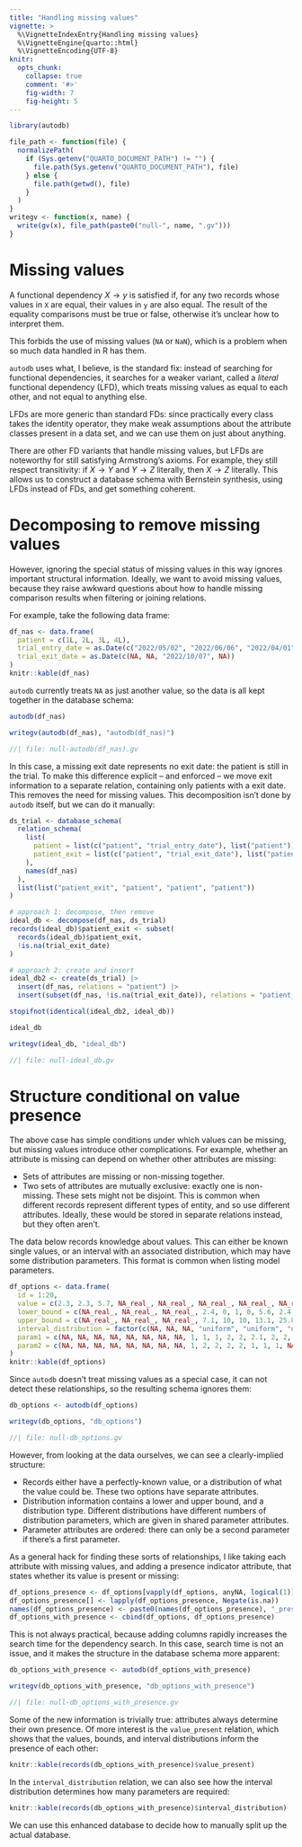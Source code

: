 ```yaml
---
title: "Handling missing values"
vignette: >
  %\VignetteIndexEntry{Handling missing values}
  %\VignetteEngine{quarto::html}
  %\VignetteEncoding{UTF-8}
knitr:
  opts_chunk:
    collapse: true
    comment: '#>'
    fig-width: 7
    fig-height: 5
---
```


```r
library(autodb)
```

```r
file_path <- function(file) {
  normalizePath(
    if (Sys.getenv("QUARTO_DOCUMENT_PATH") != "") {
      file.path(Sys.getenv("QUARTO_DOCUMENT_PATH"), file)
    } else {
      file.path(getwd(), file)
    }
  )
}
writegv <- function(x, name) {
  write(gv(x), file_path(paste0("null-", name, ".gv")))
}
```

# Missing values

A functional dependency $X \rightarrow y$ is satisfied if, for any two records whose values in `X` are equal, their values in `y` are also equal. The result of the equality comparisons must be true or false, otherwise it's unclear how to interpret them.

This forbids the use of missing values (`NA` or `NaN`), which is a problem when so much data handled in R has them.

`autodb` uses what, I believe, is the standard fix: instead of searching for functional dependencies, it searches for a weaker variant, called a *literal* functional dependency (LFD), which treats missing values as equal to each other, and not equal to anything else.

LFDs are more generic than standard FDs: since practically every class takes the identity operator, they make weak assumptions about the attribute classes present in a data set, and we can use them on just about anything.

There are other FD variants that handle missing values, but LFDs are noteworthy for still satisfying Armstrong's axioms. For example, they still respect transitivity: if $X \rightarrow Y$ and $Y \rightarrow Z$ literally, then $X \rightarrow Z$ literally. This allows us to construct a database schema with Bernstein synthesis, using LFDs instead of FDs, and get something coherent.

# Decomposing to remove missing values

However, ignoring the special status of missing values in this way ignores important structural information. Ideally, we want to avoid missing values, because they raise awkward questions about how to handle missing comparison results when filtering or joining relations.

For example, take the following data frame:

```r
df_nas <- data.frame(
  patient = c(1L, 2L, 3L, 4L),
  trial_entry_date = as.Date(c("2022/05/02", "2022/06/06", "2022/04/01", "2022/03/19")),
  trial_exit_date = as.Date(c(NA, NA, "2022/10/07", NA))
)
knitr::kable(df_nas)
```

`autodb` currently treats `NA` as just another value, so the data is all kept together in the database schema:

```r
autodb(df_nas)
```

```r
writegv(autodb(df_nas), "autodb(df_nas)")
```

```dot
//| file: null-autodb(df_nas).gv
```

In this case, a missing exit date represents no exit date: the patient is still in the trial. To make this difference explicit -- and enforced -- we move exit information to a separate relation, containing only patients with a exit date. This removes the need for missing values. This decomposition isn't done by `autodb` itself, but we can do it manually:

```r
ds_trial <- database_schema(
  relation_schema(
    list(
      patient = list(c("patient", "trial_entry_date"), list("patient")),
      patient_exit = list(c("patient", "trial_exit_date"), list("patient"))
    ),
    names(df_nas)
  ),
  list(list("patient_exit", "patient", "patient", "patient"))
)

# approach 1: decompose, then remove
ideal_db <- decompose(df_nas, ds_trial)
records(ideal_db)$patient_exit <- subset(
  records(ideal_db)$patient_exit,
  !is.na(trial_exit_date)
)

# approach 2: create and insert
ideal_db2 <- create(ds_trial) |>
  insert(df_nas, relations = "patient") |>
  insert(subset(df_nas, !is.na(trial_exit_date)), relations = "patient_exit")

stopifnot(identical(ideal_db2, ideal_db))
```

```r
ideal_db
```

```r
writegv(ideal_db, "ideal_db")
```

```dot
//| file: null-ideal_db.gv
```

# Structure conditional on value presence

The above case has simple conditions under which values can be missing, but missing values introduce other complications. For example, whether an attribute is missing can depend on whether other attributes are missing:

- Sets of attributes are missing or non-missing together.
- Two sets of attributes are mutually exclusive: exactly one is non-missing. These sets might not be disjoint. This is common when different records represent different types of entity, and so use different attributes. Ideally, these would be stored in separate relations instead, but they often aren't.

The data below records knowledge about values. This can either be known single values, or an interval with an associated distribution, which may have some distribution parameters. This format is common when listing model parameters.

```r
df_options <- data.frame(
  id = 1:20,
  value = c(2.3, 2.3, 5.7, NA_real_, NA_real_, NA_real_, NA_real_, NA_real_, NA_real_, NA_real_, NA_real_, NA_real_, NA_real_, NA_real_, NA_real_, NA_real_, NA_real_, NA_real_, NA_real_, NA_real_),
  lower_bound = c(NA_real_, NA_real_, NA_real_, 2.4, 0, 1, 0, 5.6, 2.4, 5.3, 5.3, 2.4, 2.4, 2.4, 2.4, 2.4, 2.4, 2.4, 5.6, 2.4),
  upper_bound = c(NA_real_, NA_real_, NA_real_, 7.1, 10, 10, 13.1, 25.8, 10, 13.1, 10, 25.8, 25.8, 25.8, 25.8,13.1, 13.1, 25.8, 25.8, 25.8),
  interval_distribution = factor(c(NA, NA, NA, "uniform", "uniform", "uniform", "uniform", "uniform", "Beta", "Beta", "Beta", "Beta", "Kumaraswamy", "Kumaraswamy", "Kumaraswamy", "Kumaraswamy", "PERT", "PERT", "PERT", "PERT")),
  param1 = c(NA, NA, NA, NA, NA, NA, NA, NA, 1, 1, 1, 2, 2, 2.1, 2, 2, 2, 1, 2, 2),
  param2 = c(NA, NA, NA, NA, NA, NA, NA, NA, 1, 2, 2, 2, 2, 1, 1, 1, NA, NA, NA, NA)
)
knitr::kable(df_options)
```

Since `autodb` doesn't treat missing values as a special case, it can not detect these relationships, so the resulting schema ignores them:

```r
db_options <- autodb(df_options)
```

```r
writegv(db_options, "db_options")
```

```dot
//| file: null-db_options.gv
```

However, from looking at the data ourselves, we can see a clearly-implied structure:

- Records either have a perfectly-known value, or a distribution of what the value could be. These two options have separate attributes.
- Distribution information contains a lower and upper bound, and a distribution type. Different distributions have different numbers of distribution parameters, which are given in shared parameter attributes.
- Parameter attributes are ordered: there can only be a second parameter if there's a first parameter.

As a general hack for finding these sorts of relationships, I like taking each attribute with missing values, and adding a presence indicator attribute, that states whether its value is present or missing:

```r
df_options_presence <- df_options[vapply(df_options, anyNA, logical(1))]
df_options_presence[] <- lapply(df_options_presence, Negate(is.na))
names(df_options_presence) <- paste0(names(df_options_presence), "_present")
df_options_with_presence <- cbind(df_options, df_options_presence)
```

This is not always practical, because adding columns rapidly increases the search time for the dependency search. In this case, search time is not an issue, and it makes the structure in the database schema more apparent:

```r
db_options_with_presence <- autodb(df_options_with_presence)
```

```r
writegv(db_options_with_presence, "db_options_with_presence")
```

```dot
//| file: null-db_options_with_presence.gv
```

Some of the new information is trivially true: attributes always determine their own presence. Of more interest is the `value_present` relation, which shows that the values, bounds, and interval distributions inform the presence of each other:

```r
knitr::kable(records(db_options_with_presence)$value_present)
```

In the `interval_distribution` relation, we can also see how the interval distribution determines how many parameters are required:

```r
knitr::kable(records(db_options_with_presence)$interval_distribution)
```

We can use this enhanced database to decide how to manually split up the actual database.
